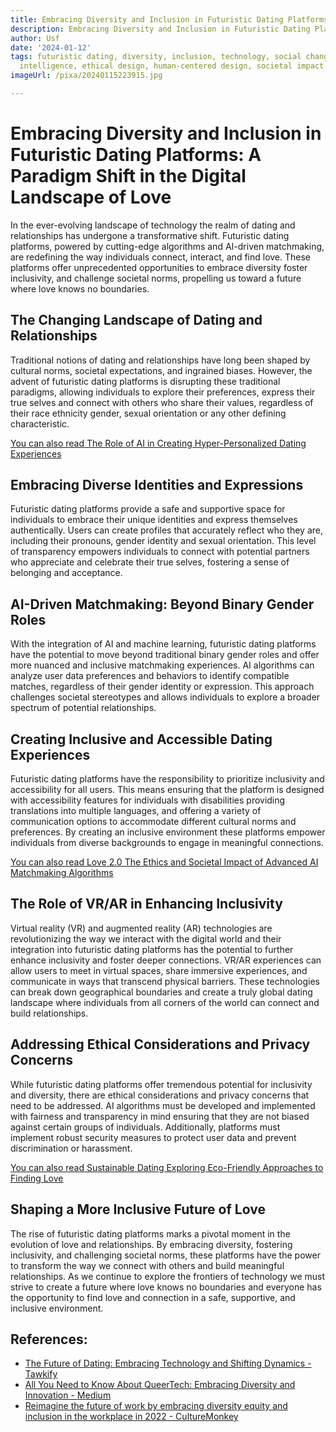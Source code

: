 ```yaml
---
title: Embracing Diversity and Inclusion in Futuristic Dating Platforms
description: Embracing Diversity and Inclusion in Futuristic Dating Platforms
author: Usf
date: '2024-01-12'
tags: futuristic dating, diversity, inclusion, technology, social change, artificial
  intelligence, ethical design, human-centered design, societal impact
imageUrl: /pixa/20240115223915.jpg

---
```

# Embracing Diversity and Inclusion in Futuristic Dating Platforms: A Paradigm Shift in the  Digital Landscape of Love

In the ever-evolving landscape of technology the realm  of dating and  relationships has  undergone a transformative shift. Futuristic dating platforms, powered by cutting-edge algorithms and AI-driven matchmaking, are redefining the  way individuals connect,  interact, and find love. These platforms  offer  unprecedented opportunities  to embrace diversity foster inclusivity, and challenge societal norms, propelling us toward a future where love knows  no boundaries.

## The Changing Landscape  of Dating and Relationships

Traditional notions of dating and relationships have long  been shaped by cultural norms, societal expectations, and ingrained biases. However, the advent of futuristic dating platforms is disrupting  these traditional paradigms, allowing individuals to explore their preferences, express their true selves and connect with others who share their values, regardless of  their race ethnicity gender, sexual  orientation or any  other defining characteristic.

[You can also  read The Role of AI in Creating Hyper-Personalized Dating Experiences](The%20Role%20of%20AI%20in%20Creating%20Hyper-Personalized%20Dating%20Experiences)


## Embracing Diverse Identities and Expressions

Futuristic dating platforms provide a safe and supportive space for individuals to embrace their unique identities and express themselves authentically. Users can create  profiles that accurately reflect who they are, including their  pronouns, gender identity and sexual orientation. This level of transparency empowers individuals to connect with potential partners who appreciate and celebrate their true selves, fostering a sense of  belonging and acceptance.

## AI-Driven Matchmaking:  Beyond Binary Gender Roles

With the integration of AI and machine learning, futuristic dating platforms have the potential to move beyond traditional binary gender roles and offer more  nuanced and inclusive matchmaking experiences. AI algorithms can  analyze user  data preferences and behaviors to identify  compatible matches, regardless of their gender identity or expression. This approach challenges  societal stereotypes and allows individuals to explore a broader spectrum of potential relationships.

## Creating  Inclusive and Accessible Dating Experiences

Futuristic dating platforms have the responsibility to prioritize inclusivity  and accessibility for all users. This means  ensuring that the platform is  designed with accessibility  features  for individuals  with  disabilities providing translations into multiple languages, and offering a variety of communication options to accommodate different cultural norms and preferences. By creating an inclusive environment these platforms  empower individuals from diverse backgrounds to  engage in meaningful connections.

[You can also read Love 2.0 The  Ethics and Societal Impact of Advanced AI Matchmaking Algorithms](Love%202.0%20The%20Ethics%20and%20Societal%20Impact%20of%20Advanced%20AI%20Matchmaking%20Algorithms)


## The  Role of VR/AR  in Enhancing Inclusivity

Virtual  reality (VR) and augmented reality (AR)  technologies are revolutionizing the way we interact with the digital world  and their  integration into futuristic dating  platforms has the  potential to further enhance inclusivity and foster deeper connections. VR/AR experiences can allow users to meet in virtual spaces, share immersive experiences, and communicate in ways that transcend physical barriers. These technologies can break down  geographical boundaries and create a truly global dating  landscape where individuals from all corners of the world can connect and build relationships.

## Addressing Ethical Considerations and Privacy Concerns

While futuristic dating platforms offer tremendous potential for inclusivity and diversity, there  are  ethical considerations and privacy concerns that need to be addressed. AI algorithms must  be developed and implemented with fairness and transparency  in mind ensuring that they are not  biased against certain groups of individuals. Additionally, platforms must implement robust security measures to protect user data and prevent discrimination or harassment.

[You can also read Sustainable Dating  Exploring Eco-Friendly Approaches to Finding  Love](Sustainable%20Dating%20Exploring%20Eco-Friendly%20Approaches%20to%20Finding%20Love)


## Shaping a More Inclusive Future of Love

The rise of futuristic dating platforms marks a pivotal  moment in the evolution of love and relationships. By embracing diversity, fostering inclusivity,  and challenging societal  norms, these platforms have the power to transform the way we connect with others and build meaningful  relationships. As we  continue to  explore the frontiers of technology we must strive to create a future where love knows no boundaries and everyone has  the opportunity to find love and connection  in  a safe, supportive, and inclusive environment.

## References:
- [The Future of Dating: Embracing Technology and Shifting Dynamics - Tawkify](https://tawkify.com/blog/from-the-experts/the-future-of-dating-embracing-technology-and-shifting-dynamics/)
- [All You Need to Know About QueerTech: Embracing Diversity and Innovation - Medium](https://medium.com/international-school-of-ai-data-science/all-you-need-to-know-about-queertech-embracing-diversity-and-innovation-913d1b31eeaf)
- [Reimagine the future of work by embracing diversity equity and inclusion in the workplace in 2022 - CultureMonkey](https://www.culturemonkey.io/employee-engagement/future-of-work-by-diversity-equity-and-inclusion-in-the-workplace-in-2022/)
